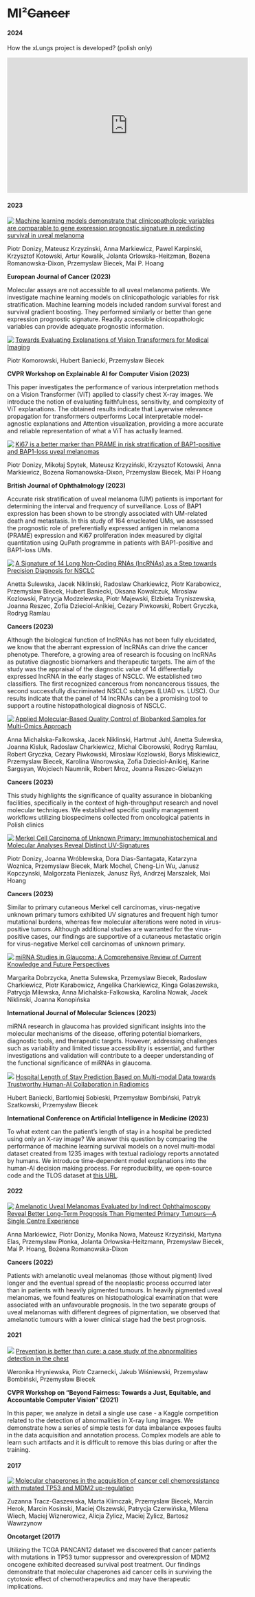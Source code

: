 # MI²~~Cancer~~ {.unnumbered #mi2cancer}

#### 2024 {-}

How the xLungs project is developed? (polish only)

<iframe width="560" height="315" src="https://www.youtube.com/embed/lqQxIpKFxWU?si=kOIrgZcdxJw7Nckh" title="YouTube video player" frameborder="0" allow="accelerometer; autoplay; clipboard-write; encrypted-media; gyroscope; picture-in-picture; web-share" referrerpolicy="strict-origin-when-cross-origin" allowfullscreen></iframe>


#### 2023 {-}

<div>
<img src="images/paper-ejc.jpg" align="left">
<a href="https://www.sciencedirect.com/science/article/pii/S0959804922004658">Machine learning models demonstrate that clinicopathologic variables are comparable to gene expression prognostic signature in predicting survival in uveal melanoma</a>
<p>Piotr Donizy, Mateusz Krzyzinski, Anna Markiewicz, Pawel Karpinski, Krzysztof Kotowski, Artur Kowalik, Jolanta Orlowska-Heitzman, Bozena Romanowska-Dixon, Przemyslaw Biecek, Mai P. Hoang </p>
<p><strong>European Journal of Cancer (2023)</strong></p>

Molecular assays are not accessible to all uveal melanoma patients. We investigate machine learning models on clinicopathologic variables for risk stratification. Machine learning models included random survival forest and survival gradient boosting. They performed similarly or better than gene expression prognostic signature. Readily accessible clinicopathologic variables can provide adequate prognostic information.
</div>


<div>
<img src="images/evaluating-vit-explanations.png" align="left">
<a href="https://openaccess.thecvf.com/content/CVPR2023W/XAI4CV/html/Komorowski_Towards_Evaluating_Explanations_of_Vision_Transformers_for_Medical_Imaging_CVPRW_2023_paper.html">Towards Evaluating Explanations of Vision Transformers for Medical Imaging</a>
<p>Piotr Komorowski, Hubert Baniecki, Przemysław Biecek</p>
<p><strong>CVPR Workshop on Explainable AI for Computer Vision (2023)</strong></p>
This paper investigates the performance of various interpretation methods on a Vision Transformer (ViT) applied to classify chest X-ray images. We introduce the notion of evaluating faithfulness, sensitivity, and complexity of ViT explanations. The obtained results indicate that Layerwise relevance propagation for transformers outperforms Local interpretable model-agnostic explanations and Attention visualization, providing a more accurate and reliable representation of what a ViT has actually learned.
</div>


<div>
<img src="images/paper-Ki67.png" align="left">
<a href="https://bjo.bmj.com/content/early/2023/09/21/bjo-2023-323816.abstract">Ki67 is a better marker than PRAME in risk stratification of BAP1-positive and BAP1-loss uveal melanomas</a>
<p> Piotr Donizy, Mikołaj Spytek, Mateusz Krzyziński, Krzysztof Kotowski, Anna Markiewicz, Bozena Romanowska-Dixon, Przemyslaw Biecek, Mai P Hoang</p>
<p><strong>British Journal of Ophthalmology (2023)</strong></p>
Accurate risk stratification of uveal melanoma (UM) patients is important for determining the interval and frequency of surveillance. Loss of BAP1 expression has been shown to be strongly associated with UM-related death and metastasis.
In this study of 164 enucleated UMs, we assessed the prognostic role of preferentially expressed antigen in melanoma (PRAME) expression and Ki67 proliferation index measured by digital quantitation using QuPath programme in patients with BAP1-positive and BAP1-loss UMs.
</div>


<div>
<img src="images/paper-signature.png" align="left">
<a href="https://www.mdpi.com/2072-6694/14/2/439">A Signature of 14 Long Non-Coding RNAs (lncRNAs) as a Step towards Precision Diagnosis for NSCLC</a>
<p>Anetta Sulewska, Jacek Niklinski, Radoslaw Charkiewicz, Piotr Karabowicz, Przemyslaw Biecek, Hubert Baniecki, Oksana Kowalczuk, Miroslaw Kozlowski, Patrycja Modzelewska, Piotr Majewski, Elzbieta Tryniszewska, Joanna Reszec, Zofia Dzieciol-Anikiej, Cezary Piwkowski, Robert Gryczka, Rodryg Ramlau </p>
<p><strong>Cancers (2023)</strong></p>
Although the biological function of lncRNAs has not been fully elucidated, we know that the aberrant expression of lncRNAs can drive the cancer phenotype. Therefore, a growing area of research is focusing on lncRNAs as putative diagnostic biomarkers and therapeutic targets. The aim of the study was the appraisal of the diagnostic value of 14 differentially expressed lncRNA in the early stages of NSCLC. We established two classifiers. The first recognized cancerous from noncancerous tissues, the second successfully discriminated NSCLC subtypes (LUAD vs. LUSC). Our results indicate that the panel of 14 lncRNAs can be a promising tool to support a routine histopathological diagnosis of NSCLC.
</div>





<div>
<img src="images/paper-applied.png" align="left">
<a href="https://www.mdpi.com/2072-6694/15/14/3742">Applied Molecular-Based Quality Control of Biobanked Samples for Multi-Omics Approach</a>
<p>Anna Michalska-Falkowska, Jacek Niklinski, Hartmut Juhl, Anetta Sulewska, Joanna Kisluk, Radoslaw Charkiewicz, Michal Ciborowski, Rodryg Ramlau, Robert Gryczka, Cezary Piwkowski, Miroslaw Kozlowski, Borys Miskiewicz, Przemyslaw Biecek, Karolina Wnorowska, Zofia Dzieciol-Anikiej, Karine Sargsyan, Wojciech Naumnik, Robert Mroz, Joanna Reszec-Gielazyn</p>
<p><strong>Cancers (2023)</strong></p>
This study highlights the significance of quality assurance in biobanking facilities, specifically in the context of high-throughput research and novel molecular techniques. We established specific quality management workflows utilizing biospecimens collected from oncological patients in Polish clinics
</div>

<div>
<img src="images/paper-merkel.png" align="left">
<a href="https://www.mdpi.com/2072-6694/13/7/1621">Merkel Cell Carcinoma of Unknown Primary: Immunohistochemical and Molecular Analyses Reveal Distinct UV-Signatures</a>
<p>Piotr Donizy, Joanna Wróblewska, Dora Dias-Santagata, Katarzyna Woznica, Przemyslaw Biecek, Mark Mochel, Cheng-Lin Wu, Janusz Kopczynski, Malgorzata Pieniazek, Janusz Ryś, Andrzej Marszalek, Mai Hoang</p>
<p><strong>Cancers (2023)</strong></p>
Similar to primary cutaneous Merkel cell carcinomas, virus-negative unknown primary tumors exhibited UV signatures and frequent high tumor mutational burdens, whereas few molecular alterations were noted in virus-positive tumors. Although additional studies are warranted for the virus-positive cases, our findings are supportive of a cutaneous metastatic origin for virus-negative Merkel cell carcinomas of unknown primary.
</div>


<div>
<img src="images/paper-miRNA.png" align="left">
<a href="https://www.mdpi.com/1422-0067/24/19/14699">miRNA Studies in Glaucoma: A Comprehensive Review of Current Knowledge and Future Perspectives</a>
<p>Margarita Dobrzycka, Anetta Sulewska, Przemyslaw Biecek, Radoslaw Charkiewicz, Piotr Karabowicz, Angelika Charkiewicz, Kinga Golaszewska, Patrycja Milewska, Anna Michalska-Falkowska, Karolina Nowak, Jacek Niklinski, Joanna Konopińska </p>
<p><strong>International Journal of Molecular Sciences (2023)</strong></p>
miRNA research in glaucoma has provided significant insights into the molecular mechanisms of the disease, offering potential biomarkers, diagnostic tools, and therapeutic targets. However, addressing challenges such as variability and limited tissue accessibility is essential, and further investigations and validation will contribute to a deeper understanding of the functional significance of miRNAs in glaucoma.
</div>


<div>
<img src="images/tlos.png">
<a href="https://doi.org/10.1007/978-3-031-34344-5_9">Hospital Length of Stay Prediction Based on Multi-modal Data towards Trustworthy Human-AI Collaboration in Radiomics</a>
<p>Hubert Baniecki, Bartlomiej Sobieski, Przemysław Bombiński, Patryk Szatkowski, Przemysław Biecek</p>
<p><strong>International Conference on Artificial Intelligence in Medicine (2023)</strong></p>
To what extent can the patient's length of stay in a hospital be predicted using only an X-ray image? We answer this question by comparing the performance of machine learning survival models on a novel multi-modal dataset created from 1235 images with textual radiology reports annotated by humans. We introduce time-dependent model explanations into the human-AI decision making process. For reproducibility, we open-source code and the TLOS dataset at <a href="https://github.com/mi2datalab/xlungs-trustworthy-los-prediction">this URL</a>.
</div>



#### 2022 {-}


<div>
<img src="images/paper-amelanotic.png" align="left">
<a href="https://www.mdpi.com/2072-6694/14/11/2753">Amelanotic Uveal Melanomas Evaluated by Indirect Ophthalmoscopy Reveal Better Long-Term Prognosis Than Pigmented Primary Tumours—A Single Centre Experience</a>
<p>Anna Markiewicz, Piotr Donizy, Monika Nowa, Mateusz Krzyziński, Martyna Elas, Przemysław Płonka, Jolanta Orłowska-Heitzmann, Przemysław Biecek, Mai P. Hoang, Bożena Romanowska-Dixon</p>
<p><strong>Cancers (2022)</strong></p>
Patients with amelanotic uveal melanomas (those without pigment) lived longer and the eventual spread of the neoplastic process occurred later than in patients with heavily pigmented tumours. In heavily pigmented uveal melanomas, we found features on histopathological examination that were associated with an unfavourable prognosis. In the two separate groups of uveal melanomas with different degrees of pigmentation, we observed that amelanotic tumours with a lower clinical stage had the best prognosis.
</div>



#### 2021 {-}

<div>
<img src="images/prevention_is_better.png">
<a href="https://drive.google.com/file/d/1-B5T3FCAHzDJbOaPtBnf5l9NnK-yhJtZ/view">Prevention is better than cure: a
case study of the abnormalities detection in the chest</a>
<p>Weronika Hryniewska, Piotr Czarnecki, Jakub Wiśniewski, Przemysław Bombiński, Przemysław Biecek</p>
<p><strong>CVPR Workshop on “Beyond Fairness: Towards a Just, Equitable, and Accountable Computer Vision” (2021)</strong></p>
In this paper, we analyze in detail a single use case - a Kaggle competition related to the detection of abnormalities in X-ray lung images. We demonstrate how a series of simple tests for data imbalance exposes faults in the data acquisition and annotation process. Complex models are able to learn such artifacts and it is difficult to remove this bias during or after the training.
</div>

#### 2017 {-}


<div>
<img src="images/paper-oncotarget.png" align="left">
<a href="https://www.ncbi.nlm.nih.gov/pmc/articles/PMC5669876/">Molecular chaperones in the acquisition of cancer cell chemoresistance with mutated TP53 and MDM2 up-regulation</a>
<p>Zuzanna Tracz-Gaszewska, Marta Klimczak, Przemyslaw Biecek, Marcin Herok, Marcin Kosinski, Maciej Olszewski, Patrycja Czerwińska, Milena Wiech, Maciej Wiznerowicz, Alicja Zylicz, Maciej Zylicz, Bartosz Wawrzynow </p>
<p><strong>Oncotarget (2017)</strong></p>
Utilizing the TCGA PANCAN12 dataset we discovered that cancer patients with mutations in TP53 tumor suppressor and overexpression of MDM2 oncogene exhibited decreased survival post treatment.  Our findings demonstrate that molecular chaperones aid cancer cells in surviving the cytotoxic effect of chemotherapeutics and may have therapeutic implications.
</div>


